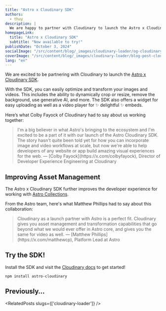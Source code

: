 ```yaml
---
title: "Astro x Cloudinary SDK"
authors:
  - thuy
description: |
  We are happy to partner with Cloudinary to launch the Astro x Cloudinary SDK: a comprehensive API for building with images and videos in Astro.
homepageLink:
  title: "Astro x Cloudinary SDK"
  subtitle: "Now available to try!"
publishDate: "October 3, 2024"
socialImage: "/src/content/blog/_images/cloudinary-loader/og-cloudinary.webp"
coverImage: "/src/content/blog/_images/cloudinary-loader/blog-post-cloudinary.webp"
lang: "en"
---
```



We are excited to be partnering with Cloudinary to launch the [Astro x Cloudinary SDK](https://astro.cloudinary.dev/?utm_source=astro.build&utm_medium=referral&utm_campaign=devx_astro_cloudinary&utm_content=homepage_pill). 

With the SDK, you can easily optimize and transform your images and videos. This includes the ability to dynamically crop or resize, 
remove the background, use generative AI, and more. The SDK also offers a widget for easy uploading as well as a video player for ✨ delightful ✨ embeds.

Here’s what Colby Fayock of Cloudinary had to say about us working together:

<Blockquote>
	<Fragment slot="quote" >
		I'm a big believer in what Astro's bringing to the ecosystem and I'm excited to be a part of it with our launch of the Astro Cloudinary SDK. The story hasn't quite been told yet for how you can incorporate image and video workflows at scale, but now we're able to help developers of any website or app build amazing visual experiences for the web.
	</Fragment>
	<Fragment slot="caption">
		— [Colby Fayock](https://x.com/colbyfayock), Director of Developer Experience Engineering at Cloudinary
	</Fragment>
</Blockquote>

## Improving Asset Management

The Astro x Cloudinary SDK further improves the developer experience for working with [Astro Collections](https://astro.cloudinary.dev/?utm_source=astro.build&utm_medium=referral&utm_campaign=devx_astro_cloudinary&utm_content=homepage_pill).

From the Astro team, here's what Matthew Phillips had to say about this collaboration:

<Blockquote>
	<Fragment slot="quote" >
		Cloudinary as a launch partner with Astro is a perfect fit. Cloudinary gives you asset management and transformation capabilities that go beyond what we would ever offer in Astro core, and gives you the same for video as well.
	</Fragment>
	<Fragment slot="caption">
		— [Matthew Phillips](https://x.com/matthewcp), Platform Lead at Astro
	</Fragment>
</Blockquote>


## Try the SDK!

Install the SDK and visit the [Cloudinary docs](https://astro.cloudinary.dev/?utm_source=astro.build&utm_medium=referral&utm_campaign=devx_astro_cloudinary&utm_content=homepage_pill) to get started!

```
npm install astro-cloudinary
```

## Previously…

<RelatedPosts slugs={['cloudinary-loader']} />
